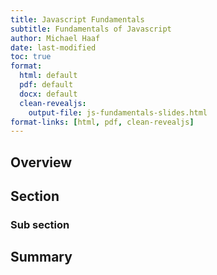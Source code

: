 ```yaml
---
title: Javascript Fundamentals
subtitle: Fundamentals of Javascript
author: Michael Haaf
date: last-modified
toc: true
format: 
  html: default
  pdf: default
  docx: default
  clean-revealjs: 
    output-file: js-fundamentals-slides.html
format-links: [html, pdf, clean-revealjs]
---
```


## Overview

## Section

### Sub section

## Summary
